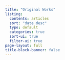 ```yaml
---
title: "Original Works"
listing:
  contents: articles
  sort: "date desc"
  type: default
  categories: true
  sort-ui: true
  filter-ui: true
page-layout: full
title-block-banner: false
---
```



